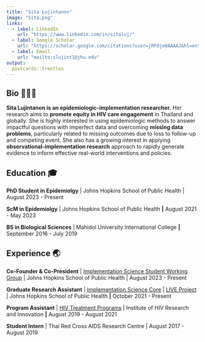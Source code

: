 ```yaml
---
title: "Sita Lujintanon"
image: "Sita.png"
links:
  - label: LinkedIn
    url: "https://www.linkedin.com/in/sitaluj/"
  - label: Google Scholar
    url: "https://scholar.google.com/citations?user=jRFOjo0AAAAJ&hl=en"
  - label: Email
    url: "mailto:slujint1@jhu.edu"
output:
  postcards::trestles
---
```


## Bio 🧘🏻‍♀️

**Sita Lujintanon is an epidemiologic-implementation researcher.** Her research aims to **promote equity in HIV care engagement** in Thailand and globally. She is highly interested in using epidemiologic methods to answer impactful questions with imperfect data and overcoming **missing data problems**, particularly related to missing outcomes due to loss to follow-up and competing event. She also has a growing interest in applying **observational-implementation research** approach to rapidly generate evidence to inform effective real-world interventions and policies.

## Education 🎓

**PhD Student in Epidemiolgy** \| Johns Hopkins School of Public Health \| August 2023 - Present

**ScM in Epidemiolgy** \| Johns Hopkins School of Public Health **\|** August 2021 - May 2023

**BS in Biological Sciences** \| Mahidol University International College **\|** September 2016 - July 2019

## Experience 🌏

**Co-Founder & Co-President** \| [Implementation Science Student Working Group](https://jhu.campusgroups.com/isswg/home/) \| Johns Hopkins School of Public Health \| August 2023 - Present

**Graduate Research Assistant** \| [Implementation Science Core](https://hopkinscfar.org/science-cores/implementation-science-swg/) \| [LIVE Project](https://live.idig.science/) \| Johns Hopkins School of Public Health **\|** October 2021 - Present

**Program Assistant** \| [HIV Treatment Programs](https://ihri.org/hiv-treatment/) \| Institute of HIV Research and Innovation **\|** August 2019 - August 2021

**Student Intern** \| Thai Red Cross AIDS Research Centre \| August 2017 - August 2019
